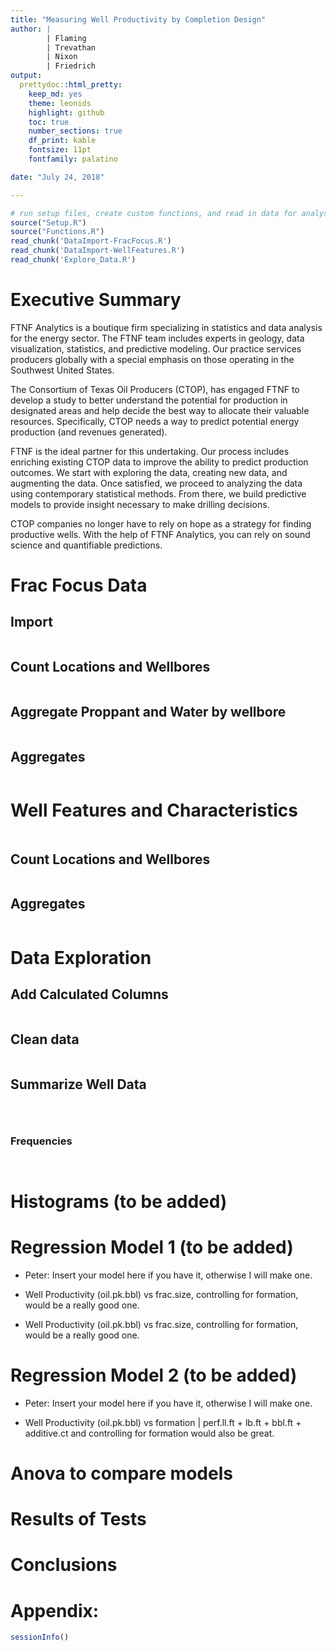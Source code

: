 ```yaml
---
title: "Measuring Well Productivity by Completion Design"
author: | 
        | Flaming  
        | Trevathan
        | Nixon  
        | Friedrich
output:
  prettydoc::html_pretty:
    keep_md: yes
    theme: leonids
    highlight: github
    toc: true
    number_sections: true
    df_print: kable
    fontsize: 11pt
    fontfamily: palatino

date: "July 24, 2018"

---
```


<!-- ```{r code = readLines('Setup.R'), message=FALSE, warning=FALSE} -->
<!-- ``` -->

```r
# run setup files, create custom functions, and read in data for analysis
source("Setup.R")
source("Functions.R")
read_chunk('DataImport-FracFocus.R')
read_chunk('DataImport-WellFeatures.R')
read_chunk('Explore_Data.R')

```


# Executive Summary

FTNF Analytics is a boutique firm specializing in statistics and data analysis for the energy sector.  The FTNF team includes experts in geology, data visualization, statistics, and predictive modeling.  Our practice services producers globally with a special emphasis on those operating in the Southwest United States.

The Consortium of Texas Oil Producers (CTOP), has engaged FTNF to develop a study to better understand the potential for production in designated areas and help decide the best way to allocate their valuable resources.  Specifically, CTOP needs a way to predict potential energy production (and revenues generated).

FTNF is the ideal partner for this undertaking.  Our process includes enriching existing CTOP data to improve the ability to predict production outcomes.  We start with exploring the data, creating new data, and augmenting the data.  Once satisfied, we proceed to analyzing the data using contemporary statistical methods.  From there, we build predictive models to provide insight necessary to make drilling decisions.

CTOP companies no longer have to rely on hope as a strategy for finding productive wells.  With the help of FTNF Analytics, you can rely on sound science and quantifiable predictions.




# Frac Focus Data


## Import

```r
```

## Count Locations and Wellbores

```r
```

## Aggregate Proppant and Water by wellbore

```r
```

## Aggregates

```r
```

# Well Features and Characteristics

```r
```

## Count Locations and Wellbores


```r
```

## Aggregates

```r
```



# Data Exploration

## Add Calculated Columns

```r
```

## Clean data

```r
```

## Summarize Well Data 

```r
```

```r
```

```r
```

### Frequencies

```r
```


```r
```

# Histograms (to be added)

# Regression Model 1  (to be added)

 - Peter: Insert your model here if you have it, otherwise I will make one.

 - Well Productivity (oil.pk.bbl) vs frac.size, controlling for formation, would be a really good one.
  - Well Productivity (oil.pk.bbl) vs frac.size, controlling for formation, would be a really good one.

# Regression Model 2  (to be added)

 - Peter: Insert your model here if you have it, otherwise I will make one.

- Well Productivity (oil.pk.bbl) vs formation | perf.ll.ft + lb.ft + bbl.ft + additive.ct and controlling for formation would also be great.

# Anova to compare models



# Results of Tests



# Conclusions



# Appendix:

```r
sessionInfo()
```